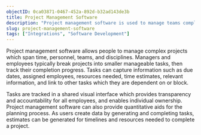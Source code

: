 ```yaml
---
objectID: 0ca03871-0467-452a-892d-b32ad143de3b
title: Project Management Software
description: "Project management software is used to manage teams completing complex projects."
slug: project-management-software
tags: ["Integrations", "Software Development"]
---
```


Project management software allows people to manage complex projects which span time, personnel, teams, and disciplines. Managers and employees typically break projects into smaller manageable tasks, then track their completion progress. Tasks can capture information such as due dates, assigned employees, resources needed, time estimates, relevant information, and link to other tasks which they are dependent on or block. 

Tasks are tracked in a shared visual interface which provides transparency and accountability for all employees, and enables individual ownership. Project management software can also provide quantitative aids for the planning process. As users create data by generating and completing tasks, estimates can be generated for timelines and resources needed to complete a project.